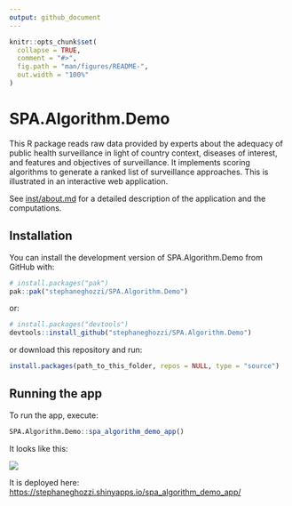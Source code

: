 ```yaml
---
output: github_document
---
```


<!-- README.md is generated from README.Rmd. Please edit that file -->

```r
knitr::opts_chunk$set(
  collapse = TRUE,
  comment = "#>",
  fig.path = "man/figures/README-",
  out.width = "100%"
)
```

# SPA.Algorithm.Demo

<!-- badges: start -->
<!-- badges: end -->

This R package reads raw data provided by experts about the adequacy of public health surveillance in light of country context, diseases of interest, and features and objectives of surveillance. It implements scoring algorithms to generate a ranked list of surveillance approaches. This is illustrated in an interactive web application.

See [inst/about.md](inst/about.md) for a detailed description of the application and the computations.

## Installation

You can install the development version of SPA.Algorithm.Demo from GitHub with:

``` r
# install.packages("pak")
pak::pak("stephaneghozzi/SPA.Algorithm.Demo")
```

or:

``` r
# install.packages("devtools")
devtools::install_github("stephaneghozzi/SPA.Algorithm.Demo")
```

or download this repository and run:

```r
install.packages(path_to_this_folder, repos = NULL, type = "source")
```

## Running the app

To run the app, execute:

```r
SPA.Algorithm.Demo::spa_algorithm_demo_app()
```
It looks like this:

![](man/figures/screenshot_spa_algorithm_demo_app.png)

It is deployed here: [https://stephaneghozzi.shinyapps.io/spa_algorithm_demo_app/](https://stephaneghozzi.shinyapps.io/spa_algorithm_demo_app/)
